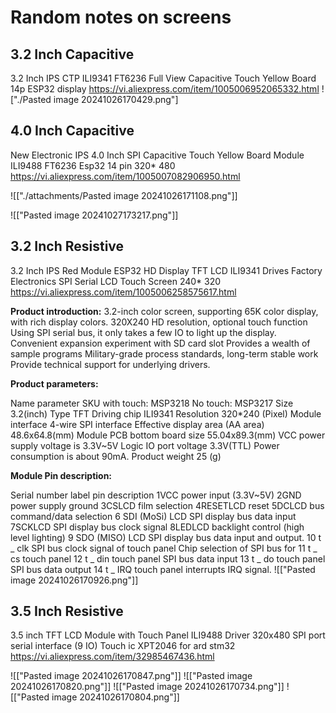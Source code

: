 # Random notes on screens

## 3.2 Inch Capacitive
3.2 Inch IPS CTP ILI9341 FT6236 Full View Capacitive Touch Yellow Board 14p ESP32 display
https://vi.aliexpress.com/item/1005006952065332.html
!["./Pasted image 20241026170429.png"]

## 4.0 Inch Capacitive
New Electronic IPS 4.0 Inch SPI Capacitive Touch Yellow Board Module ILI9488 FT6236 Esp32 14 pin 320* 480
https://vi.aliexpress.com/item/1005007082906950.html

![["./attachments/Pasted image 20241026171108.png"]]

![["Pasted image 20241027173217.png"]]


## 3.2 Inch Resistive
3.2 Inch IPS Red Module ESP32 HD Display TFT LCD ILI9341 Drives Factory Electronics SPI Serial LCD Touch Screen 240* 320
https://vi.aliexpress.com/item/1005006258575617.html

**Product introduction:**
3.2-inch color screen, supporting 65K color display, with rich display colors.
320X240 HD resolution, optional touch function
Using SPI serial bus, it only takes a few IO to light up the display.
Convenient expansion experiment with SD card slot
Provides a wealth of sample programs
Military-grade process standards, long-term stable work
Provide technical support for underlying drivers.
  

**Product parameters:**

Name parameter
SKU with touch: MSP3218
No touch: MSP3217
Size 3.2(inch)
Type TFT
Driving chip ILI9341
Resolution 320*240 (Pixel)
Module interface 4-wire SPI interface
Effective display area (AA area) 48.6x64.8(mm)
Module PCB bottom board size 55.04x89.3(mm)
VCC power supply voltage is 3.3V~5V
Logic IO port voltage 3.3V(TTL)
Power consumption is about 90mA.
Product weight 25 (g)
  

**Module Pin description:**

Serial number label pin description
1VCC power input (3.3V~5V)
2GND power supply ground
3CSLCD film selection
4RESETLCD reset
5DCLCD bus command/data selection
6 SDI (MoSi) LCD SPI display bus data input
7SCKLCD SPI display bus clock signal
8LEDLCD backlight control (high level lighting)
9 SDO (MISO) LCD SPI display bus data input and output.
10 t _ clk SPI bus clock signal of touch panel
Chip selection of SPI bus for 11 t _ cs touch panel
12 t _ din touch panel SPI bus data input
13 t _ do touch panel SPI bus data output
14 t _ IRQ touch panel interrupts IRQ signal.
![["Pasted image 20241026170926.png"]]
## 3.5 Inch Resistive
3.5 inch TFT LCD Module with Touch Panel ILI9488 Driver 320x480 SPI port serial interface (9 IO) Touch ic XPT2046 for ard stm32
https://vi.aliexpress.com/item/32985467436.html

![["Pasted image 20241026170847.png"]]
![["Pasted image 20241026170820.png"]]
![["Pasted image 20241026170734.png"]]
![["Pasted image 20241026170804.png"]]
